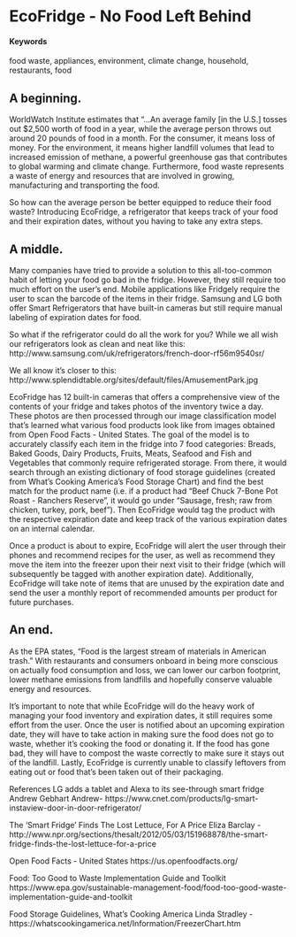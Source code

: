 # EcoFridge - No Food Left Behind {#ecofridge}

#### Keywords

food waste, appliances, environment, climate change, household, restaurants, food

## A beginning.

WorldWatch Institute estimates that “…An average family [in the U.S.] tosses out $2,500 worth of food in a year, while the average person throws out around 20 pounds of food in a month. For the consumer, it means loss of money. For the environment, it means higher landfill volumes that lead to increased emission of methane, a powerful greenhouse gas that contributes to global warming and climate change. Furthermore, food waste represents a waste of energy and resources that are involved in growing, manufacturing and transporting the food.

So how can the average person be better equipped to reduce their food waste? Introducing EcoFridge, a refrigerator that keeps track of your food and their expiration dates, without you having to take any extra steps.

## A middle.

Many companies have tried to provide a solution to this all-too-common habit of letting your food go bad in the fridge. However, they still require too much effort on the user’s end. Mobile applications like Fridgely require the user to scan the barcode of the items in their fridge. Samsung and LG both offer Smart Refrigerators that have built-in cameras but still require manual labeling of expiration dates for food. 

So what if the refrigerator could do all the work for you? While we all wish our refrigerators look as clean and neat like this:
http://www.samsung.com/uk/refrigerators/french-door-rf56m9540sr/

We all know it’s closer to this:
http://www.splendidtable.org/sites/default/files/AmusementPark.jpg

EcoFridge has 12 built-in cameras that offers a comprehensive view of the contents of your fridge and takes photos of the inventory twice a day. These photos are then processed through our image classification model that’s learned what various food products look like from images obtained from Open Food Facts - United States. The goal of the model is to accurately classify each item in the fridge into 7 food categories: Breads, Baked Goods, Dairy Products, Fruits, Meats, Seafood and Fish and Vegetables that commonly require refrigerated storage. From there, it would search through an existing dictionary of food storage guidelines (created from What’s Cooking America’s Food Storage Chart) and find the best match for the product name (i.e. if a product had “Beef Chuck 7-Bone Pot Roast - Ranchers Reserve”, it would go under “Sausage, fresh; raw from chicken, turkey, pork, beef”). Then EcoFridge would tag the product with the respective expiration date and keep track of the various expiration dates on an internal calendar. 

Once a product is about to expire, EcoFridge will alert the user through their phones and recommend recipes for the user, as well as recommend they move the item into the freezer upon their next visit to their fridge (which will subsequently be tagged with another expiration date). Additionally, EcoFridge will take note of items that are unused by the expiration date and send the user a monthly report of recommended amounts per product for future purchases. 


## An end.

As the EPA states, “Food is the largest stream of materials in American trash.” With restaurants and consumers onboard in being more conscious on actually food consumption and loss, we can lower our carbon footprint, lower methane emissions from landfills and hopefully conserve valuable energy and resources. 

It’s important to note that while EcoFridge will do the heavy work of managing your food inventory and expiration dates, it still requires some effort from the user. Once the user is notified about an upcoming expiration date, they will have to take action in making sure the food does not go to waste, whether it’s cooking the food or donating it. If the food has gone bad, they will have to compost the waste correctly to make sure it stays out of the landfill. Lastly, EcoFridge is currently unable to classify leftovers from eating out or food that’s been taken out of their packaging.

References
LG adds a tablet and Alexa to its see-through smart fridge
Andrew Gebhart Andrew- https://www.cnet.com/products/lg-smart-instaview-door-in-door-refrigerator/

The 'Smart Fridge' Finds The Lost Lettuce, For A Price
Eliza Barclay - http://www.npr.org/sections/thesalt/2012/05/03/151968878/the-smart-fridge-finds-the-lost-lettuce-for-a-price

Open Food Facts - United States https://us.openfoodfacts.org/

Food: Too Good to Waste Implementation Guide and Toolkit
https://www.epa.gov/sustainable-management-food/food-too-good-waste-implementation-guide-and-toolkit

Food Storage Guidelines, What's Cooking America
Linda Stradley - https://whatscookingamerica.net/Information/FreezerChart.htm
